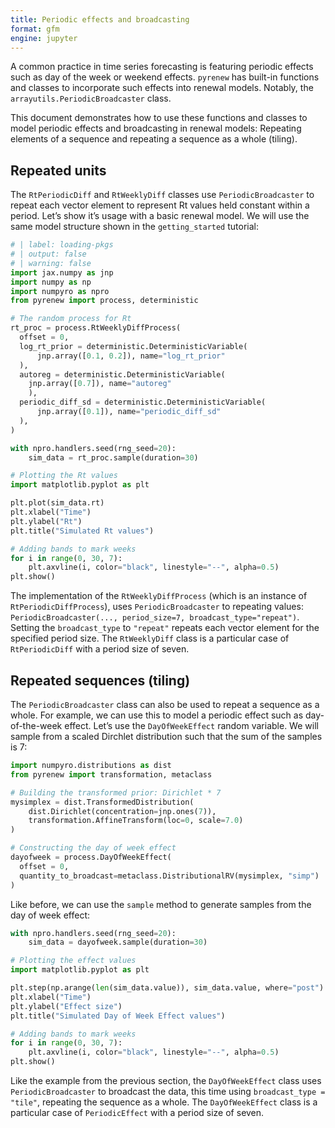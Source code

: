 ```yaml
---
title: Periodic effects and broadcasting
format: gfm
engine: jupyter
---
```


A common practice in time series forecasting is featuring periodic effects such as day of the week or weekend effects. `pyrenew` has built-in functions and classes to incorporate such effects into renewal models. Notably, the `arrayutils.PeriodicBroadcaster` class.

This document demonstrates how to use these functions and classes to model periodic effects and broadcasting in renewal models: Repeating elements of a sequence and repeating a sequence as a whole (tiling).

## Repeated units

The `RtPeriodicDiff` and `RtWeeklyDiff` classes use `PeriodicBroadcaster` to repeat each vector element to represent Rt values held constant within a period. Let's show it's usage with a basic renewal model. We will use the same model structure shown in the `getting_started` tutorial:

```python
# | label: loading-pkgs
# | output: false
# | warning: false
import jax.numpy as jnp
import numpy as np
import numpyro as npro
from pyrenew import process, deterministic
```

```python
# The random process for Rt
rt_proc = process.RtWeeklyDiffProcess(
  offset = 0,
  log_rt_prior = deterministic.DeterministicVariable(
      jnp.array([0.1, 0.2]), name="log_rt_prior"
  ),
  autoreg = deterministic.DeterministicVariable(
    jnp.array([0.7]), name="autoreg"
    ),
  periodic_diff_sd = deterministic.DeterministicVariable(
      jnp.array([0.1]), name="periodic_diff_sd"
  ),
)
```

```python
with npro.handlers.seed(rng_seed=20):
    sim_data = rt_proc.sample(duration=30)

# Plotting the Rt values
import matplotlib.pyplot as plt

plt.plot(sim_data.rt)
plt.xlabel("Time")
plt.ylabel("Rt")
plt.title("Simulated Rt values")

# Adding bands to mark weeks
for i in range(0, 30, 7):
    plt.axvline(i, color="black", linestyle="--", alpha=0.5)
plt.show()
```

The implementation of the `RtWeeklyDiffProcess` (which is an instance of `RtPeriodicDiffProcess`), uses `PeriodicBroadcaster` to repeating values: `PeriodicBroadcaster(..., period_size=7, broadcast_type="repeat")`. Setting the `broadcast_type` to `"repeat"` repeats each vector element for the specified period size. The `RtWeeklyDiff` class is a particular case of `RtPeriodicDiff` with a period size of seven.

## Repeated sequences (tiling)

The `PeriodicBroadcaster` class can also be used to repeat a sequence as a whole. For example, we can use this to model a periodic effect such as day-of-the-week effect. Let's use the `DayOfWeekEffect` random variable. We will sample from a scaled Dirchlet distribution such that the sum of the samples is 7:

```python
import numpyro.distributions as dist
from pyrenew import transformation, metaclass

# Building the transformed prior: Dirichlet * 7
mysimplex = dist.TransformedDistribution(
    dist.Dirichlet(concentration=jnp.ones(7)),
    transformation.AffineTransform(loc=0, scale=7.0)
)

# Constructing the day of week effect
dayofweek = process.DayOfWeekEffect(
  offset = 0,
  quantity_to_broadcast=metaclass.DistributionalRV(mysimplex, "simp")
)
```

Like before, we can use the `sample` method to generate samples from the day of week effect:

```python
with npro.handlers.seed(rng_seed=20):
    sim_data = dayofweek.sample(duration=30)

# Plotting the effect values
import matplotlib.pyplot as plt

plt.step(np.arange(len(sim_data.value)), sim_data.value, where="post")
plt.xlabel("Time")
plt.ylabel("Effect size")
plt.title("Simulated Day of Week Effect values")

# Adding bands to mark weeks
for i in range(0, 30, 7):
    plt.axvline(i, color="black", linestyle="--", alpha=0.5)
plt.show()
```

Like the example from the previous section, the `DayOfWeekEffect` class uses `PeriodicBroadcaster` to broadcast the data, this time using `broadcast_type = "tile"`, repeating the sequence as a whole. The `DayOfWeekEffect` class is a particular case of `PeriodicEffect` with a period size of seven.
